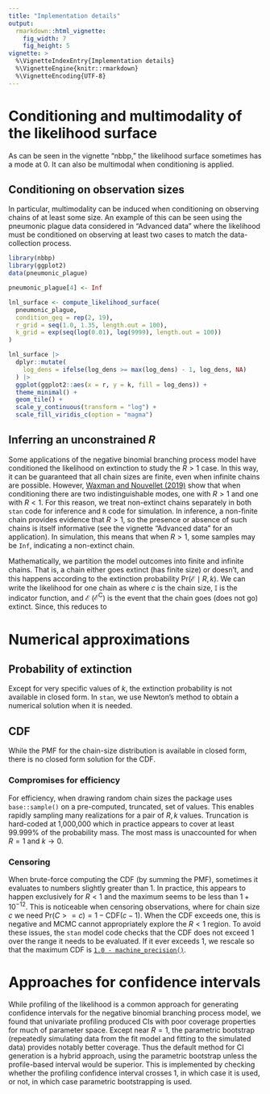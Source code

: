 ```yaml
---
title: "Implementation details"
output:
  rmarkdown::html_vignette:
    fig_width: 7
    fig_height: 5
vignette: >
  %\VignetteIndexEntry{Implementation details}
  %\VignetteEngine{knitr::rmarkdown}
  %\VignetteEncoding{UTF-8}
---
```


# Conditioning and multimodality of the likelihood surface

As can be seen in the vignette "nbbp," the likelihood surface sometimes has a mode at 0.
It can also be multimodal when conditioning is applied.

## Conditioning on observation sizes

In particular, multimodality can be induced when conditioning on observing chains of at least some size.
An example of this can be seen using the pneumonic plague data considered in "Advanced data" where the likelihood must be conditioned on observing at least two cases to match the data-collection process.

```r
library(nbbp)
library(ggplot2)
data(pneumonic_plague)

pneumonic_plague[4] <- Inf

lnl_surface <- compute_likelihood_surface(
  pneumonic_plague,
  condition_geq = rep(2, 19),
  r_grid = seq(1.0, 1.35, length.out = 100),
  k_grid = exp(seq(log(0.01), log(9999), length.out = 100))
)

lnl_surface |>
  dplyr::mutate(
    log_dens = ifelse(log_dens >= max(log_dens) - 1, log_dens, NA)
  ) |>
  ggplot(ggplot2::aes(x = r, y = k, fill = log_dens)) +
  theme_minimal() +
  geom_tile() +
  scale_y_continuous(transform = "log") +
  scale_fill_viridis_c(option = "magma")
```

## Inferring an unconstrained $R$

Some applications of the negative binomial branching process model have conditioned the likelihood on extinction to study the $R > 1$ case.
In this way, it can be guaranteed that all chain sizes are finite, even when infinite chains are possible.
However, [Waxman and Nouvellet (2019)](https://doi.org/10.1016/j.jtbi.2019.01.033) show that when conditioning there are two indistinguishable modes, one with $R > 1$ and one with $R < 1$.
For this reason, we treat non-extinct chains separately in both `stan` code for inference and `R` code for simulation.
In inference, a non-finite chain provides evidence that $R > 1$, so the presence or absence of such chains is itself informative (see the vignette "Advanced data" for an application).
In simulation, this means that when $R > 1$, some samples may be `Inf`, indicating a non-extinct chain.

Mathematically, we partition the model outcomes into finite and infinite chains.
That is, a chain either goes extinct (has finite size) or doesn't, and this happens according to the extinction probability $\text{Pr}(\mathcal{E} \mid R, k)$.
We can write the likelihood for one chain as
\begin{equation}
\text{Pr}(c \mid R, k) = \mathbb{I}(\mathcal{E}) \left[ \text{Pr}(c \mid R, k, \mathcal{E}) \text{Pr}(\mathcal{E} \mid R, k) \right] + \mathbb{I}(\mathcal{E}^{\text{C}}) \left[ 1.0 - \text{Pr}(\mathcal{E} \mid R, k) \right]
\end{equation}
where $c$ is the chain size, $\mathbb{I}$ is the indicator function, and $\mathcal{E}$ ($\mathcal{E}^{\text{C}}$) is the event that the chain goes (does not go) extinct.
Since,
\begin{equation}
\text{Pr}(c \mid R, k, \mathcal{E}) = \text{Pr}(c \mid R, k) / \text{Pr}(\mathcal{E} \mid R, k)
\end{equation}
this reduces to
\begin{equation}
\text{Pr}(c \mid R, k) = \mathbb{I}(\mathcal{E}) \left[\text{Pr}(c \mid R, k) \right] + \mathbb{I}(\mathcal{E}^{\text{C}}) \left[ 1.0 - \text{Pr}(\mathcal{E} \mid R, k) \right]
\end{equation}

# Numerical approximations

## Probability of extinction

Except for very specific values of $k$, the extinction probability is not available in closed form.
In `stan`, we use Newton's method to obtain a numerical solution when it is needed.

## CDF

While the PMF for the chain-size distribution is available in closed form, there is no closed form solution for the CDF.

### Compromises for efficiency

For efficiency, when drawing random chain sizes the package uses `base::sample()` on a pre-computed, truncated, set of values.
This enables rapidly sampling many realizations for a pair of $R, k$ values.
Truncation is hard-coded at 1,000,000 which in practice appears to cover at least 99.999\% of the probability mass.
The most mass is unaccounted for when $R = 1$ and $k \to 0$.

### Censoring

When brute-force computing the CDF (by summing the PMF), sometimes it evaluates to numbers slightly greater than 1.
In practice, this appears to happen exclusively for $R < 1$ and the maximum seems to be less than $1 + 10^{-12}$.
This is noticeable when censoring observations, where for chain size $c$ we need $\text{Pr}(C >= c) = 1 - \text{CDF}(c - 1)$.
When the CDF exceeds one, this is negative and MCMC cannot appropriately explore the $R < 1$ region.
To avoid these issues, the `stan` model code checks that the CDF does not exceed 1 over the range it needs to be evaluated.
If it ever exceeds 1, we rescale so that the maximum CDF is [`1.0 - machine_precision()`](https://mc-stan.org/docs/stan-users-guide/floating-point.html).

# Approaches for confidence intervals

While profiling of the likelihood is a common approach for generating confidence intervals for the negative binomial branching process model, we found that univariate profiling produced CIs with poor coverage properties for much of parameter space.
Except near $R = 1$, the parametric bootstrap (repeatedly simulating data from the fit model and fitting to the simulated data) provides notably better coverage.
Thus the default method for CI generation is a hybrid approach, using the parametric bootstrap unless the profile-based interval would be superior.
This is implemented by checking whether the profiling confidence interval crosses 1, in which case it is used, or not, in which case parametric bootstrapping is used.
